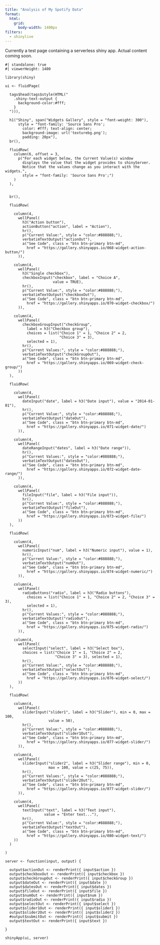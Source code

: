 ```yaml
---
title: "Analysis of My Spotify Data"
format:
  html:
    grid:
      body-width: 1400px
filters:
  - shinylive
---
```


Currently a test page containing a serverless shiny app. Actual content coming soon.

```shinylive-r
#| standalone: true
#| viewerHeight: 1400

library(shiny)

ui <- fluidPage(
  
  tags$head(tags$style(HTML("
    .shiny-text-output {
      background-color:#fff;
    }
  "))),
  
  h1("Shiny", span("Widgets Gallery", style = "font-weight: 300"), 
      style = "font-family: 'Source Sans Pro';
        color: #fff; text-align: center;
        background-image: url('texturebg.png');
        padding: 20px"),
  br(),
  
  fluidRow(
    column(6, offset = 3,
      p("For each widget below, the Current Value(s) window 
        displays the value that the widget provides to shinyServer. 
        Notice that the values change as you interact with the widgets.", 
        style = "font-family: 'Source Sans Pro';")
    )
  ),

  
  br(),
  
  fluidRow(
    
    column(4,
      wellPanel(
        h3("Action button"),
        actionButton("action", label = "Action"),
        hr(),
        p("Current Value:", style = "color:#888888;"), 
        verbatimTextOutput("actionOut"),
        a("See Code", class = "btn btn-primary btn-md", 
          href = "https://gallery.shinyapps.io/068-widget-action-button/")
      )),
    
    column(4,
      wellPanel(
        h3("Single checkbox"),
        checkboxInput("checkbox", label = "Choice A", 
                      value = TRUE),
        hr(),
        p("Current Value:", style = "color:#888888;"), 
        verbatimTextOutput("checkboxOut"),
        a("See Code", class = "btn btn-primary btn-md",  
          href = "https://gallery.shinyapps.io/070-widget-checkbox/")
      )),
    
    column(4,
      wellPanel(
        checkboxGroupInput("checkGroup", 
          label = h3("Checkbox group"), 
          choices = list("Choice 1" = 1, "Choice 2" = 2, 
                         "Choice 3" = 3),
          selected = 1),
        hr(),
        p("Current Values:", style = "color:#888888;"), 
        verbatimTextOutput("checkGroupOut"),
        a("See Code", class = "btn btn-primary btn-md", 
          href = "https://gallery.shinyapps.io/069-widget-check-group/")
      ))
  ),
  
  fluidRow(
        
    column(4,
      wellPanel(
        dateInput("date", label = h3("Date input"), value = "2014-01-01"),  
        hr(),
        p("Current Value:", style = "color:#888888;"), 
        verbatimTextOutput("dateOut"),
        a("See Code", class = "btn btn-primary btn-md",  
          href = "https://gallery.shinyapps.io/071-widget-date/")
      )),
    
    column(4,
      wellPanel(
        dateRangeInput("dates", label = h3("Date range")),
        hr(),
        p("Current Values:", style = "color:#888888;"), 
        verbatimTextOutput("datesOut"),
        a("See Code", class = "btn btn-primary btn-md",  
          href = "https://gallery.shinyapps.io/072-widget-date-range/")
      )),
    
    column(4,
      wellPanel(
        fileInput("file", label = h3("File input")),
        hr(),
        p("Current Value:", style = "color:#888888;"), 
        verbatimTextOutput("fileOut"),
        a("See Code", class = "btn btn-primary btn-md",  
          href = "https://gallery.shinyapps.io/073-widget-file/")
      ))
  ),
  
  fluidRow(
        
    column(4,
      wellPanel(
        numericInput("num", label = h3("Numeric input"), value = 1),
        hr(),
        p("Current Value:", style = "color:#888888;"), 
        verbatimTextOutput("numOut"),
        a("See Code", class = "btn btn-primary btn-md",  
          href = "https://gallery.shinyapps.io/074-widget-numeric/")
      )),
    
    column(4,
      wellPanel(
        radioButtons("radio", label = h3("Radio buttons"),
          choices = list("Choice 1" = 1, "Choice 2" = 2, "Choice 3" = 3), 
          selected = 1),
        hr(),
        p("Current Values:", style = "color:#888888;"), 
        verbatimTextOutput("radioOut"),
        a("See Code", class = "btn btn-primary btn-md",  
          href = "https://gallery.shinyapps.io/075-widget-radio/")
      )),
    
    column(4,
      wellPanel(
        selectInput("select", label = h3("Select box"), 
        choices = list("Choice 1" = 1, "Choice 2" = 2,
                       "Choice 3" = 3), selected = 1),
        hr(),
        p("Current Value:", style = "color:#888888;"), 
        verbatimTextOutput("selectOut"),
        a("See Code", class = "btn btn-primary btn-md",  
          href = "https://gallery.shinyapps.io/076-widget-select/")
      ))
  ),
  
  fluidRow(
    
    column(4,
      wellPanel(
        sliderInput("slider1", label = h3("Slider"), min = 0, max = 100, 
                    value = 50),
        hr(),
        p("Current Value:", style = "color:#888888;"), 
        verbatimTextOutput("slider1Out"),
        a("See Code", class = "btn btn-primary btn-md",  
          href = "https://gallery.shinyapps.io/077-widget-slider/")
      )),
    
    column(4,
      wellPanel(
        sliderInput("slider2", label = h3("Slider range"), min = 0, 
                    max = 100, value = c(25, 75)),
        hr(),
        p("Current Values:", style = "color:#888888;"), 
        verbatimTextOutput("slider2Out"),
        a("See Code", class = "btn btn-primary btn-md",  
          href = "https://gallery.shinyapps.io/077-widget-slider/")
      )),
    
    column(4,
      wellPanel(
        textInput("text", label = h3("Text input"), 
                  value = "Enter text..."),
        hr(),
        p("Current Value:", style = "color:#888888;"), 
        verbatimTextOutput("textOut"),
        a("See Code", class = "btn btn-primary btn-md",  
          href = "https://gallery.shinyapps.io/080-widget-text/")
    )) 
  )

)

server <- function(input, output) {

  output$actionOut <- renderPrint({ input$action })
  output$checkboxOut <- renderPrint({ input$checkbox })
  output$checkGroupOut <- renderPrint({ input$checkGroup })
  output$dateOut <- renderPrint({ input$date })
  output$datesOut <- renderPrint({ input$dates })
  output$fileOut <- renderPrint({ input$file })
  output$numOut <- renderPrint({ input$num })
  output$radioOut <- renderPrint({ input$radio })
  output$selectOut <- renderPrint({ input$select })
  output$slider1Out <- renderPrint({ input$slider1 })
  output$slider2Out <- renderPrint({ input$slider2 })
  #output$submitOut <- renderPrint({ input$submit })
  output$textOut <- renderPrint({ input$text })

}

shinyApp(ui, server)
```


